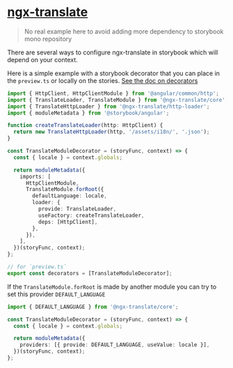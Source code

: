 
<Meta title="Others / ngx-translate / Readme" />

# [ngx-translate](https://github.com/ngx-translate/core)

> No real example here to avoid adding more dependency to storybook mono repository

There are several ways to configure ngx-translate in storybook which will depend on your context.

Here is a simple example with a storybook decorator that you can place in the `preview.ts` or locally on the stories.
[See the doc on decorators](https://storybook.js.org/docs/angular/writing-stories/decorators)

```ts
import { HttpClient, HttpClientModule } from '@angular/common/http';
import { TranslateLoader, TranslateModule } from '@ngx-translate/core';
import { TranslateHttpLoader } from '@ngx-translate/http-loader';
import { moduleMetadata } from '@storybook/angular';

function createTranslateLoader(http: HttpClient) {
  return new TranslateHttpLoader(http, '/assets/i18n/', '.json');
}

const TranslateModuleDecorator = (storyFunc, context) => {
  const { locale } = context.globals;

  return moduleMetadata({
    imports: [
      HttpClientModule,
      TranslateModule.forRoot({
        defaultLanguage: locale,
        loader: {
          provide: TranslateLoader,
          useFactory: createTranslateLoader,
          deps: [HttpClient],
        },
      }),
    ],
  })(storyFunc, context);
};

// for `preview.ts`
export const decorators = [TranslateModuleDecorator];
```

If the `TranslateModule.forRoot` is made by another module you can try to set this provider `DEFAULT_LANGUAGE`

```ts
import { DEFAULT_LANGUAGE } from '@ngx-translate/core';

const TranslateModuleDecorator = (storyFunc, context) => {
  const { locale } = context.globals;

  return moduleMetadata({
    providers: [{ provide: DEFAULT_LANGUAGE, useValue: locale }],
  })(storyFunc, context);
};
```
